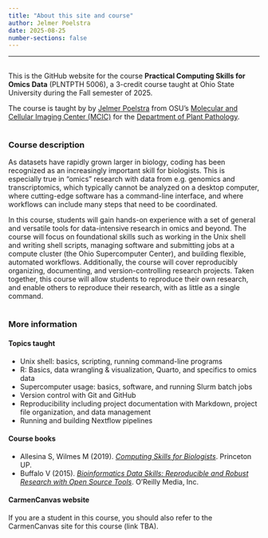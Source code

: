 ```yaml
---
title: "About this site and course"
author: Jelmer Poelstra
date: 2025-08-25
number-sections: false
---
```


-----

<hr style="height:1pt; visibility:hidden;" />

This is the GitHub website for the course
**Practical Computing Skills for Omics Data** (PLNTPTH 5006),
a 3-credit course taught at Ohio State University during the Fall semester of 2025.

The course is taught by by [Jelmer Poelstra](mailto:poelstra.1@osu.edu) from 
OSU's [Molecular and Cellular Imaging Center (MCIC)](https://mcic.osu.edu)
for the [Department of Plant Pathology](https://plantpath.osu.edu).

<hr style="height:1pt; visibility:hidden;" />

### Course description

As datasets have rapidly grown larger in biology,
coding has been recognized as an increasingly important skill for biologists.
This is especially true in “omics” research with data from e.g. genomics and
transcriptomics, which typically cannot be analyzed on a desktop computer,
where cutting-edge software has a command-line interface,
and where workflows can include many steps that need to be coordinated.

In this course, students will gain hands-on experience with a set of general
and versatile tools for data-intensive research in omics and beyond.
The course will focus on foundational skills such as working in the Unix shell
and writing shell scripts,
managing software and submitting jobs at a compute cluster
(the Ohio Supercomputer Center),
and building flexible, automated workflows.
Additionally, the course will cover reproducibly organizing, documenting,
and version-controlling research projects.
Taken together, this course will allow students to reproduce their own research, 
and enable others to reproduce their research, with as little as a single command.

<hr style="height:1pt; visibility:hidden;" />

### More information

#### Topics taught

- Unix shell: basics, scripting, running command-line programs
- R: Basics, data wrangling & visualization, Quarto, and specifics to omics data
- Supercomputer usage: basics, software, and running Slurm batch jobs
- Version control with Git and GitHub
- Reproducibility including project documentation with Markdown,
  project file organization, and data management
- Running and building Nextflow pipelines

#### Course books

- Allesina S, Wilmes M (2019).
  *[Computing Skills for Biologists](https://library.ohio-state.edu/record=b8624007~S7)*.
  Princeton UP.
- Buffalo V (2015).
  *[Bioinformatics Data Skills: Reproducible and Robust Research with Open Source Tools](https://library.ohio-state.edu/record=b9490023~S7)*.
  O'Reilly Media, Inc.

#### CarmenCanvas website

If you are a student in this course, you should also refer to the
CarmenCanvas site for this course (link TBA).
